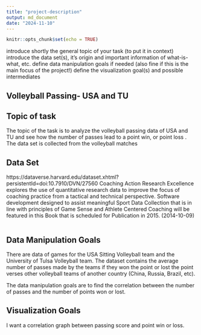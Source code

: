 ```yaml
---
title: "project-description"
output: md_document
date: "2024-11-10"
---
```


```r
knitr::opts_chunk$set(echo = TRUE)
```

introduce shortly the general topic of your task (to put it in context)
introduce the data set(s), it’s origin and important information of what-is-what, etc.
define data manipulation goals if needed (also fine if this is the main focus of the project!)
define the visualization goal(s) and possible intermediates


## Volleyball Passing- USA and TU


## Topic of task

The topic of the task is to analyze the volleyball passing data of USA and TU and see how the number of passes lead to a point win, or point loss . The data set is collected from the volleyball matches

## Data Set
https://dataverse.harvard.edu/dataset.xhtml?persistentId=doi:10.7910/DVN/27560
Coaching Action Research Excellence explores the use of quantitative research data to improve the focus of coaching practice from a tactical and technical perspective. Software development designed to assist meaningful Sport Data Collection that is in line with principles of Game Sense and Athlete Centered Coaching will be featured in this Book that is scheduled for Publication in 2015. (2014-10-09)

```r
```

## Data Manipulation Goals
There are data of games for the USA Sitting Volleyball team and the University of Tulsa Volleyball team. The dataset contains the average number of passes made by the teams if they won the point or lost the point verses other volleyball teams of another country (China, Russia, Brazil, etc).

The data manipulation goals are to find the correlation between the number of passes and the number of points won or lost.


## Visualization Goals
I want a correlation graph between passing score and point win or loss.
